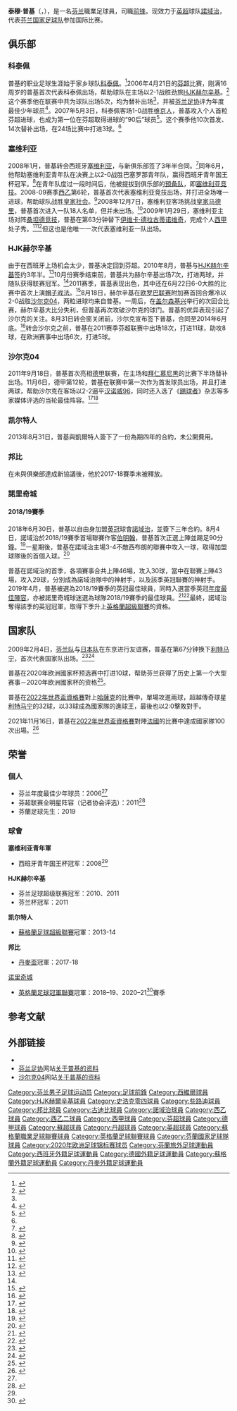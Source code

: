 {{noteTA
|G1=football
|G2=德甲
|G3=西甲
|G4=UEFA
|G5=FAcup
|T=zh-hans:泰穆·普基;zh-hk:迪姆·普基;zh-tw:泰穆·普基;
|1=zh-hans:泰穆·普基;zh-hk:迪姆·普基;zh-tw:泰穆·普基;
|2=zh-hans:科泰佩;zh-hk:古迪比;zh-tw:科泰佩;
|3=zh-hans:利特马宁;zh-hk:列馬倫;zh-tw:利特馬寧;
}}
{{Infobox football biography
| name = 泰穆·普基<br />Teemu Pukki
| image = Norwich 2 Chelsea 3 - Teemu Pukki.jpg
| image_size = 150px
| fullname = Teemu Pukki
| height = 1.80m
| birth_date = {{Birth date and age|1990|3|29|df=y}}
| birth_place = {{flagicon|Finland}} [[芬兰|芬兰]][[科特卡|科特卡]]
| position            = [[前锋_(足球)|前锋]]
| currentclub         = [[諾里奇城足球俱樂部|諾里奇城]]
| clubnumber          = 22
| youthyears1 = | youthclubs1 = [[科特卡工人球会|科特卡工人]]
| youthyears2 = –2005 | youthclubs2 = [[科泰佩|科泰佩]]
| years1 = 2006–2008 | clubs1 = [[科泰佩|科泰佩]]      | caps1 = 29 | goals1 = 5
| years2 = 2008–2010 | clubs2 = [[西維爾體育會|西維爾體育會]]| caps2 = 33 | goals2 = 3
| years3 = 2009       | clubs3 = [[塞维利亚足球俱乐部|塞维利亚]] | caps3 =  1 | goals3 = 0
| years4 = 2010–2011 | clubs4 = [[HJK赫尔辛基|HJK赫尔辛基]]                 | caps4 = 25 | goals4 = 13
| years5 = 2011–2013 | clubs5 = [[沙尔克04足球俱乐部|沙尔克04]] | caps5 = 37 | goals5 = 8
| years6 = 2013–2014 | clubs6 = [[凯尔特人足球俱乐部|凯尔特人]] | caps6 = 26 | goals6 = 7
| years7 = 2014–2018 | clubs7 = [[邦比足球會|邦比]]             | caps7 = 130 | goals7 = 55
| years8 = 2018–     | clubs8 = [[諾里奇城足球俱樂部|諾域治]]   | caps8 = 156 | goals8 = 77
| nationalyears1 =   
| nationalteam1 = [[芬兰17岁以下国家足球队|芬兰U17]]
| nationalcaps1 =  9
| nationalgoals1 = 5
| nationalyears2 =   
| nationalteam2 = [[芬兰19岁以下国家足球队|芬兰U19]]
| nationalcaps2 =  9
| nationalgoals2 = 3
| nationalyears3 = 2007–2011
| nationalteam3 = [[芬兰21岁以下国家足球队|芬兰U21]]
| nationalcaps3 = 21
| nationalgoals3 = 6
| nationalyears4 = 2009–
| nationalteam4 = [[芬兰国家足球队|芬兰]]
| nationalcaps4 =  102
| nationalgoals4 = 34
| club-update = 2022年5月15日
| nationalteam-update = 2022年3月29日
}}
'''泰穆·普基'''（{{lang-fi|Teemu Pukki}}，{{bd|1990年|3月29日|catIdx=Pukki, Teemu}}），是一名[[芬兰|芬兰]]職業足球員，司職[[前锋_(足球)|前锋]]。现效力于[[英超|英超]]球队[[諾里奇城足球俱樂部|諾域治]]，代表[[芬兰国家足球队|芬兰国家足球队]]参加国际比赛。

== 俱乐部 ==
=== 科泰佩 ===
普基的职业足球生涯始于家乡球队[[科泰佩|科泰佩]]。<ref>{{cite web |url=http://www.fckooteepee.fi/?page=team&playerId=219&teamRef=7 |title=16 Teemu 'Teme' Pukki |publisher=FC KooTeePee |date= |accessdate=2011年11月12日 |language=fi |archive-url=https://web.archive.org/web/20070928101934/http://www.fckooteepee.fi/?page=team&playerId=219&teamRef=7 |archive-date=2007年9月28日 |dead-url=yes }}</ref>2006年4月21日的[[芬兰足球超级联赛|芬超]]比赛，刚满16周岁的普基首次代表科泰佩出场，帮助球队在主场以2-1战胜劲旅[[HJK赫尔辛基|HJK赫尔辛基]]。<ref name="veikkausliiga">{{cite web |url=http://www.veikkausliiga.com/pelaajatilastot.asp?Nimi=Pukki+Teemu |title=VEIKKAUSLIIGAN PELAAJAT |publisher=[[芬兰足球超级联赛|芬超]]官网 |date= |accessdate=2011年11月12日 |language=fi }}{{dead link|date=2018年3月 |bot=InternetArchiveBot |fix-attempted=yes }}</ref>这个赛季他在联赛中共为球队出场5次，均为替补出场<ref name="veikkausliiga"/>，并被[[芬兰足协|芬兰足协]]评为年度最佳少年球员<ref name="vpp">{{cite web |url=http://www.palloliitto.fi/viestinta/?num=84015 |title=Vuoden parhaat, 2006 |publisher=[[芬兰足协|芬兰足协]] |date=2006年11月4日 |accessdate=2011年11月12日 |language=fi |deadurl=yes |archiveurl=https://web.archive.org/web/20070926230036/http://www.palloliitto.fi/viestinta/?num=84015 |archivedate=2007年9月26日 }}</ref>。2007年5月3日，科泰佩客场1-0战胜[[维京人足球俱乐部|维京人]]，普基攻入个人首粒芬超进球，也成为第一位在芬超取得进球的“90后”球员<ref>{{cite web |url=http://www.veikkausliiga.com/News.aspx?type=1&ID=24813 |title=Pukki ensimmäinen 90-lukulainen |publisher=[[芬兰足球超级联赛|芬超]]官网 |date=2007年5月5日 |accessdate=2011年11月12日 |language=fi |deadurl=yes |archiveurl=https://web.archive.org/web/20070930024101/http://www.veikkausliiga.com/News.aspx?type=1&ID=24813 |archivedate=2007年9月30日 }}</ref>。这个赛季他10次首发、14次替补出场，在24场比赛中打进3球。<ref name="veikkausliiga"/>

=== 塞维利亚 ===
2008年1月，普基转会西班牙[[塞维利亚足球俱乐部|塞维利亚]]，与新俱乐部签了3年半合同。<ref name="hs">{{cite web |url=http://www.hs.fi/english/article/Football+prospect+Teemu+Pukki+chooses+Spain+and+Sevilla+FC/1135233297207 |title=Football prospect Teemu Pukki chooses Spain and Sevilla FC |publisher=赫尔辛基新闻 |date=2008年1月15日 |accessdate=2011年11月14日 |language=en |archive-date=2012年1月19日 |archive-url=https://web.archive.org/web/20120119205150/http://www.hs.fi/english/article/Football+prospect+Teemu+Pukki+chooses+Spain+and+Sevilla+FC/1135233297207 |dead-url=no }}</ref>同年6月，他帮助塞维利亚青年队在决赛上以2-0战胜巴塞罗那青年队，赢得西班牙青年国王杯冠军。<ref name="esp_cup">{{cite web |url=http://www.kymensanomat.fi/Online/2008/06/29/Pukin+Sevilla+Espanjan+cupmestariksi/200835479994/4 |title=Pukin Sevilla Espanjan cupmestariksi |publisher=屈米新闻 |date=2008年6月29日 |accessdate=2011年11月14日 |language=fi |deadurl=yes |archiveurl=https://web.archive.org/web/20081208103223/http://www.kymensanomat.fi/Online/2008/06/29/Pukin+Sevilla+Espanjan+cupmestariksi/200835479994/4 |archivedate=2008年12月8日 |df= }}</ref>在青年队度过一段时间后，他被提拔到俱乐部的[[预备队|预备队]]，即[[塞维利亚竞技|塞维利亚竞技]]。2008-09赛季[[西乙|西乙]]第6轮，普基首次代表塞维利亚竞技出场，并打进全场唯一进球，帮助球队战胜[[皇家社会足球俱乐部|皇家社会]]。<ref>{{cite web |url=http://sevillafc.es/_www/actualidad.php?op=not&id=12056&leng=esp |title=1-0: PUKKI LE DA AL SEVILLA ATLÉTICO LA PRIMERA VICTORIA DE LA TEMPORADA ANTE LA REAL |publisher=[[塞维利亚足球俱乐部|塞维利亚足球俱乐部]] |date=2008年10月4日 |accessdate=2011年11月14日 |language=es |deadurl=yes |archiveurl=https://web.archive.org/web/20111005074742/http://sevillafc.es/_www/actualidad.php?op=not&id=12056&leng=esp |archivedate=2011年10月5日 }}</ref>2008年12月7日，塞维利亚客场挑战[[皇家马德里|皇家马德里]]，普基首次进入一队18人名单，但并未出场。<ref>{{cite web|url=http://www.sevillafc.es/_www/actualidad.php?op=not&id=12653&leng=esp |title=PUKKI, GRAN NOVEDAD EN LA LISTA DE 18 PARA EL BERNABÉU |publisher=[[塞维利亚足球俱乐部|塞维利亚足球俱乐部]] |date=2008年12月6日 |accessdate=2011年11月14日 |language=es |deadurl=yes |archiveurl=https://web.archive.org/web/20120118044432/http://www.sevillafc.es/_www/actualidad.php?op=not&id=12653&leng=esp |archivedate=2012年1月18日 }}</ref>2009年1月29日，塞维利亚主场对阵[[桑坦德竞技|桑坦德竞技]]，普基在第63分钟替下[[伊维卡·德拉古蒂诺维奇|伊维卡·德拉古蒂诺维奇]]，完成个人[[西甲|西甲]]处子秀。<ref>{{cite web|url=http://www.sevillafc.es/_www/temporada.php?op=cro&id=4049 |title=EL SEVILLA NUNCA PUDO CON EL ORDEN DEL RACING |publisher=[[塞维利亚足球俱乐部|塞维利亚足球俱乐部]] |date= |accessdate=2011年11月14日 |language=es |deadurl=yes |archiveurl=https://web.archive.org/web/20100106050455/http://sevillafc.es/_www/temporada.php?op=cro&id=4049 |archivedate=2010年1月6日 }}</ref><ref>{{cite web |url=http://www.soccerway.com/matches/2009/01/25/spain/primera-division/sevilla-futbol-club/real-racing-club-de-santander/659824/ |title=Sevilla vs. Racing Santander  0 - 2 |publisher=soccerway.com |date= |accessdate=2011年11月14日 |language=en |archive-date=2012年3月26日 |archive-url=https://web.archive.org/web/20120326031131/http://www.soccerway.com/matches/2009/01/25/spain/primera-division/sevilla-futbol-club/real-racing-club-de-santander/659824/ |dead-url=no }}</ref>但这也是他唯一一次代表塞维利亚一队出场。

=== HJK赫尔辛基 ===
由于在西班牙上场机会太少，普基决定回到芬超。2010年8月，普基与[[HJK赫尔辛基|HJK赫尔辛基]]签约3年半。<ref>{{cite web |url=http://www.mtv3.fi/urheilu/futis/uutiset.shtml/2010/08/1178306/teemu-pukin-hjk-debyytti-meni-silmaa-pidellessa |title=Teemu Pukin HJK-debyytti meni silmää pidellessä |publisher=mtv3.fi |date=2010年8月30日 |accessdate=2011年11月14日 |language=fi }}</ref>10月份赛季结束前，普基共为赫尔辛基出场7次，打进两球，并随队获得联赛冠军。<ref name="veikkausliiga"/>2011赛季，普基表现出色，其中还在6月22日6-0大胜{{Fb team TPS}}的比赛中首次上演[[帽子戏法|帽子戏法]]。<ref>{{cite web |url=http://www.iltalehti.fi/jalkapallo/2011062213939066_vg.shtml |title=Joko odotat maajoukkuekutsua, Teemu Pukki? |first=Lauri |last=Markkanen |publisher=iltalehti |date=2011年6月22日 |accessdate=2011年11月14日 |language=fi |archive-date=2011年8月24日 |archive-url=https://web.archive.org/web/20110824091005/http://www.iltalehti.fi/jalkapallo/2011062213939066_vg.shtml |dead-url=no }}</ref>8月18日，赫尔辛基在[[欧罗巴联赛|欧罗巴联赛]]附加赛首回合爆冷以2-0战胜[[沙尔克04|沙尔克04]]，两粒进球均来自普基。一周后，在[[盖尔森基兴|盖尔森基兴]]举行的次回合比赛，赫尔辛基大比分失利，但普基再次攻破沙尔克的球门。普基的优异表现引起了沙尔克的关注。8月31日转会窗关闭前，沙尔克宣布签下普基，合同至2014年6月底。<ref>{{cite web |url=http://www.schalke04.de/aktuell/news/einzelansicht/artikel/s04-verpflichtet-angreifer-teemu-pukki-von-hjk-helsinki.html |title=S04 verpflichtet Angreifer Teemu Pukki von HJK Helsinki |publisher=[[沙尔克04足球俱乐部|沙尔克04足球俱乐部]] |date=2011年8月31日 |accessdate=2011年11月14日 |language=de |archive-date=2011年11月9日 |archive-url=https://web.archive.org/web/20111109185800/http://www.schalke04.de/aktuell/news/einzelansicht/artikel/s04-verpflichtet-angreifer-teemu-pukki-von-hjk-helsinki.html |dead-url=no }}</ref>转会沙尔克之前，普基在2011赛季芬超联赛中出场18次，打进11球，助攻8球，在欧洲赛事中出场6次，打进5球。

=== 沙尔克04 ===
2011年9月18日，普基首次亮相[[德甲|德甲]]联赛，在主场和[[拜仁慕尼黑|拜仁慕尼黑]]的比赛下半场替补出场。11月6日，德甲第12轮，普基在联赛中第一次作为首发球员出场，并且打进两球，帮助沙尔克在客场以2-2逼平[[汉诺威96|汉诺威96]]，同时还入选了《[[踢球者|踢球者]]》杂志等多家媒体评选的当轮最佳阵容。<ref>{{cite web |url=http://www.kicker.de/news/fussball/bundesliga/spieltag/1-bundesliga/2011-12/12/elf-des-tages-am-spieltag.html |title=1. Bundesliga: die Elf des Tags am 12. Spieltag der Saison 2011/12 |publisher=[[踢球者|踢球者]] |date= |accessdate=2011年11月14日 |language=de |archive-date=2011年11月12日 |archive-url=https://web.archive.org/web/20111112095852/http://www.kicker.de/news/fussball/bundesliga/spieltag/1-bundesliga/2011-12/12/elf-des-tages-am-spieltag.html |dead-url=no }}</ref><ref>{{cite web |url=http://sports.sohu.com/20111108/n324928635.shtml |title=德媒狂赞沙尔克21岁小将 未来帝星首秀轻松两球 |author=艾晚 |publisher=[[搜狐|搜狐]]体育 |date=2011年11月8日 |accessdate=2011年11月14日 |language= |archive-date=2019年1月23日 |archive-url=https://web.archive.org/web/20190123065037/http://sports.sohu.com/20111108/n324928635.shtml |dead-url=no }}</ref>

=== 凯尔特人 ===
2013年8月31日，普基與凱爾特人簽下了一份為期四年的合約，未公開費用。

=== 邦比 ===
在未與俱樂部達成新協議後，他於2017-18賽季末被釋放。

=== 諾里奇城 ===
==== 2018/19賽季 ====
2018年6月30日，普基以自由身加盟[[英格蘭足球冠軍聯賽|英冠]]球會[[諾里奇城足球俱樂部|諾域治]]，並簽下三年合約。8月4日，諾域治於2018/19賽季首場聯賽作客[[伯明翰足球會|伯明翰]]，普基首次正選上陣並踢足90分鐘。<ref>{{cite web|url=https://www.edp24.co.uk/sport/norwich-city/birmingham-v-norwich-report-1-5638211|title=Birmingham 2 Norwich City 2 – Hernandez the hero as Canaries fight back twice for opening-day draw|publisher=Eastern Daily Press|date=2018-08-04|accessdate=2020-04-11|archive-date=2019-04-10|archive-url=https://web.archive.org/web/20190410191524/https://www.edp24.co.uk/sport/norwich-city/birmingham-v-norwich-report-1-5638211|dead-url=no}}</ref>一星期後，普基在諾域治主場3-4不敵西布朗的聯賽中攻入一球，取得加盟球隊後的首個入球。<ref>{{cite web|url=https://www.skysports.com/football/norwich-vs-w-brom/392561|title=Norwich 3-4 West Brom: Baggies hold on to earn first Sky Bet Championship win|publisher=Sky Sports|date=2018-08-11|accessdate=2020-04-11|archive-date=2019-08-06|archive-url=https://web.archive.org/web/20190806230642/https://www.skysports.com/football/norwich-vs-w-brom/392561|dead-url=no}}</ref>

普基在諾域治的首季，各項賽事合共上陣46場，攻入30球，當中在聯賽上陣43場，攻入29球，分別成為諾域治隊中的神射手，以及該季英冠聯賽的神射手。2019年4月，普基被選為2018/19賽季的英冠最佳球員，同時入選當季英冠[[PFA年度最佳陣容|年度最佳陣容]]，亦被諾里奇城球迷選為球隊2018/19賽季的最佳球員。<ref>{{cite web|url=https://www.bbc.com/sport/football/47710254|title=EFL awards: Che Adams, Teemu Pukki & Billy Sharp on Championship shortlist|publisher=BBC Sport|date=2019-03-26|accessdate=2020-04-11|archive-date=2019-04-08|archive-url=https://web.archive.org/web/20190408212842/https://www.bbc.com/sport/football/47710254|dead-url=no}}</ref><ref>{{cite web|url=https://www.bbc.com/sport/football/47847061|title=EFL Awards: Norwich City striker Teemu Pukki named Championship Player of the Season|publisher=BBC Sport|date=2019-04-08|accessdate=2020-04-11|archive-date=2019-04-11|archive-url=https://web.archive.org/web/20190411184420/https://www.bbc.com/sport/football/47847061|dead-url=no}}</ref>最終，諾域治奪得該季的英冠冠軍，取得下季升上[[英格蘭超級聯賽|英格蘭超級聯賽]]的資格。

== 国家队 ==
2009年2月4日，[[芬兰国家足球队|芬兰队]]与[[日本国家足球队|日本队]]在东京进行友谊赛，普基在第67分钟换下[[亚里·利特马宁|利特马宁]]，首次代表国家队出场。<ref>{{cite web |url=http://www.palloliitto.fi/maajoukkueet/miesten_a-maajoukkue/pelaajat/pukki_teemu/ |title=Pukki, Teemu |publisher=[[芬兰足协|芬兰足协]] |date= |accessdate=2011年11月14日 |language=fi |deadurl=yes |archiveurl=https://web.archive.org/web/20111026120434/http://www.palloliitto.fi/maajoukkueet/miesten_a-maajoukkue/pelaajat/pukki_teemu/ |archivedate=2011年10月26日 }}</ref><ref>{{cite web |url=http://www.palloliitto.fi/viestinta/?num=135657 |title=Huuhkajille selvä tappio Japanissa |publisher=[[芬兰足协|芬兰足协]] |date=2009年2月4日 |accessdate=2011年11月16日 |language=fi |deadurl=yes |archiveurl=https://web.archive.org/web/20120315023340/http://www.palloliitto.fi/viestinta/?num=135657 |archivedate=2012年3月15日 }}</ref>

普基在2020年欧洲國家杯预选赛中打进10球，帮助芬兰获得了历史上第一个大型赛事－2020年欧洲國家杯的资格<ref>{{cite web|url=https://www.bbc.com/sport/football/49977448|title=Teemu Pukki: From failures in Europe to Finland great – the fall and rise of the Norwich striker|website=BBC|date=12 October 2019|access-date=2021-05-01|archive-date=2021-06-11|archive-url=https://web.archive.org/web/20210611093024/https://www.bbc.com/sport/football/49977448|dead-url=no}}</ref>。

普基在[[2022年國際足總世界盃外圍賽_(歐洲區)|2022年世界盃資格賽]]對上[[哈薩克國家足球隊|哈薩克]]的比賽中，單場攻進兩球，超越傳奇球星[[亚里·利特马宁|利特马宁]]的32球，以33球成為國家隊的進球王，最後也以2:0擊敗對手。

2021年11月16日，普基在[[2022年國際足總世界盃外圍賽_(歐洲區)|2022年世界盃資格賽]]對陣[[法國國家足球隊|法國]]的比賽中達成國家隊100次出場。<ref>{{cite web|url=https://www.canaries.co.uk/content/international-round-up-pukki-notches-100th-cap|title=International round-up: Pukki notches 100th cap|website=Norwich City FC|date=2021-11-16|access-date=2021-12-01|archive-date=2021-11-17|archive-url=https://web.archive.org/web/20211117084535/https://www.canaries.co.uk/content/international-round-up-pukki-notches-100th-cap|dead-url=no}}</ref>

== 荣誉 ==
=== 個人 ===
* 芬兰年度最佳少年球员：2006<ref name="vpp"/>
* 芬超联赛全明星阵容（记者协会评选）：2011<ref>{{cite web |url=http://www.palloliitto.fi/viestinta/?num=197224 |title=Veikkausliigan Kopla-joukkue 2011 nimetty |publisher=[[芬兰足协|芬兰足协]] |date=2011年10月29日 |accessdate=2011年11月13日 |language=fi }}{{dead link|date=2018年3月 |bot=InternetArchiveBot |fix-attempted=yes }}</ref>
* 芬蘭足球先生：2019

=== 球會 ===
'''塞维利亚青年軍'''
* 西班牙青年国王杯冠军：2008<ref name="esp_cup"/>

'''HJK赫尔辛基'''
* 芬兰足球超级联赛冠军：2010、2011
* 芬兰杯冠军：2011

'''凯尔特人'''
*[[蘇格蘭足球超級聯賽|蘇格蘭足球超級聯賽]]冠軍：2013-14

'''邦比'''
*[[丹麥盃|丹麥盃]]冠軍：2017-18

;{{flagicon|ENG}} [[诺里奇城足球俱乐部|诺里奇城]]
* [[英格蘭足球冠軍聯賽|英格蘭足球冠軍聯賽]]冠軍：2018–19、2020–21<ref>{{cite web|url=https://theathletic.com/news/norwich-championship-premier-league-promotion/SX8hzKBbud4O|title=Norwich win Championship title after securing Premier League promotion|website=The Athletic|date=2021-05-01|accessdate=2021-05-02|archive-date=2021-05-01|archive-url=https://web.archive.org/web/20210501170240/https://theathletic.com/news/norwich-championship-premier-league-promotion/SX8hzKBbud4O|dead-url=no}}</ref>賽季

== 参考文献 ==
{{reflist|2}}

== 外部链接 ==
* {{Soccerway}}
* [[芬兰足协|芬兰足协]]网站[https://www.palloliitto.fi/teemu-pukki 关于普基的资料] {{Wayback|url=https://www.palloliitto.fi/teemu-pukki |date=20191223150823 }}{{Fi icon}}
* [[沙尔克04|沙尔克04]]网站[http://www.schalke04.com/teams/team/20-pukki.html 关于普基的资料] {{Wayback|url=http://www.schalke04.com/teams/team/20-pukki.html |date=20111110085522 }}{{En icon}}

{{諾域治球員名單}}
{{英格蘭足球聯賽頒獎禮英冠年度最佳球員}}
{{英冠神射手}}
{{2020年欧洲足球锦标赛芬兰参赛名单}}

{{DEFAULTSORT:Pukki, Teemu}}
[[Category:芬兰男子足球运动员|Category:芬兰男子足球运动员]]
[[Category:足球前鋒|Category:足球前鋒]]
[[Category:西維爾球員|Category:西維爾球員]]
[[Category:HJK赫爾辛基球員|Category:HJK赫爾辛基球員]]
[[Category:史浩克零四球員|Category:史浩克零四球員]]
[[Category:些路迪球員|Category:些路迪球員]]
[[Category:邦比球員|Category:邦比球員]]
[[Category:古迪比球員|Category:古迪比球員]]
[[Category:諾域治球員|Category:諾域治球員]]
[[Category:西乙球員|Category:西乙球員]]
[[Category:西乙二球員|Category:西乙二球員]]
[[Category:西甲球員|Category:西甲球員]]
[[Category:芬超球員|Category:芬超球員]]
[[Category:德甲球員|Category:德甲球員]]
[[Category:蘇超球員|Category:蘇超球員]]
[[Category:丹超球員|Category:丹超球員]]
[[Category:英超球員|Category:英超球員]]
[[Category:蘇格蘭職業足球聯賽球員|Category:蘇格蘭職業足球聯賽球員]]
[[Category:英格蘭足球聯賽球員|Category:英格蘭足球聯賽球員]]
[[Category:芬蘭國家足球隊球員|Category:芬蘭國家足球隊球員]]
[[Category:2020年欧洲足球锦标赛球员|Category:2020年欧洲足球锦标赛球员]]
[[Category:芬蘭旅外足球運動員|Category:芬蘭旅外足球運動員]]
[[Category:西班牙外籍足球運動員|Category:西班牙外籍足球運動員]]
[[Category:德國外籍足球運動員|Category:德國外籍足球運動員]]
[[Category:蘇格蘭外籍足球運動員|Category:蘇格蘭外籍足球運動員]]
[[Category:丹麥外籍足球運動員|Category:丹麥外籍足球運動員]]